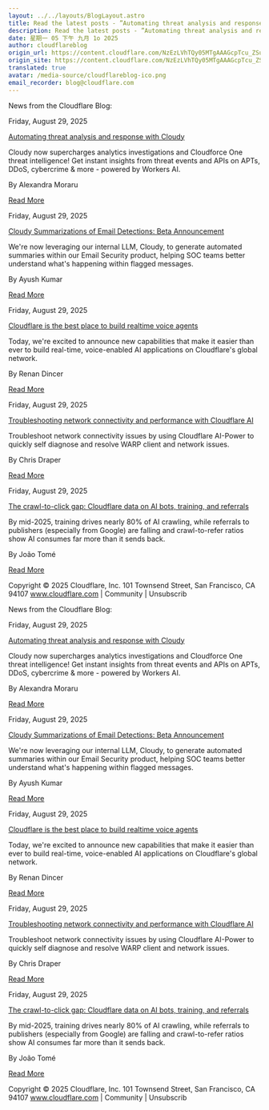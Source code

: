 ```yaml
---
layout: ../../layouts/BlogLayout.astro
title: Read the latest posts - ”Automating threat analysis and response with Cloudy ”
description: Read the latest posts - ”Automating threat analysis and response with Cloudy ”
date: 星期一 05 下午 九月 1o 2025
author: cloudflareblog
origin_url: https://content.cloudflare.com/NzEzLVhTQy05MTgAAAGcpTcu_ZSugaeP_cVWbwMcOaQltBiE2jjI1s06fsZomCIc5_kk_5ehNSsXFj2q8xL6INMplek=
origin_site: https://content.cloudflare.com/NzEzLVhTQy05MTgAAAGcpTcu_ZSugaeP_cVWbwMcOaQltBiE2jjI1s06fsZomCIc5_kk_5ehNSsXFj2q8xL6INMplek=
translated: true
avatar: /media-source/cloudflareblog-ico.png
email_recorder: blog@cloudflare.com
---
```



<Reference client:only="react" title="Read the latest posts - ”Automating threat analysis and response with Cloudy ”" url="https://content.cloudflare.com/NzEzLVhTQy05MTgAAAGcpTcu_ZSugaeP_cVWbwMcOaQltBiE2jjI1s06fsZomCIc5_kk_5ehNSsXFj2q8xL6INMplek=" />

<Detail client:only="react">
	News from the Cloudflare Blog:

Friday, August 29, 2025

[Automating threat analysis and response with Cloudy](https://content.cloudflare.com/NzEzLVhTQy05MTgAAAGcpTcu_ZSugaeP_cVWbwMcOaQltBiE2jjI1s06fsZomCIc5_kk_5ehNSsXFj2q8xL6INMplek=)

Cloudy now supercharges analytics investigations and Cloudforce One threat intelligence! Get instant insights from threat events and APIs on APTs, DDoS, cybercrime & more - powered by Workers AI.

By Alexandra Moraru

[Read More](https://content.cloudflare.com/NzEzLVhTQy05MTgAAAGcpTcu_ZSugaeP_cVWbwMcOaQltBiE2jjI1s06fsZomCIc5_kk_5ehNSsXFj2q8xL6INMplek=)

Friday, August 29, 2025

[Cloudy Summarizations of Email Detections: Beta Announcement](https://content.cloudflare.com/NzEzLVhTQy05MTgAAAGcpTcu_bZoY0Hr6eTPgiiDWZfFpqpnrNGsndT7ErEMCqGJ-EBFXhd5RoSri2cpPf1G6g-kvg0=)

We're now leveraging our internal LLM, Cloudy, to generate automated summaries within our Email Security product, helping SOC teams better understand what's happening within flagged messages.

By Ayush Kumar

[Read More](https://content.cloudflare.com/NzEzLVhTQy05MTgAAAGcpTcu_bZoY0Hr6eTPgiiDWZfFpqpnrNGsndT7ErEMCqGJ-EBFXhd5RoSri2cpPf1G6g-kvg0=)

Friday, August 29, 2025

[Cloudflare is the best place to build realtime voice agents](https://content.cloudflare.com/NzEzLVhTQy05MTgAAAGcpTcu_UJxGgr3xT7LbOgjZojcz4qjVy4XniqSVReyQEZ5kSJfSovSxWUc9x13FlorNV7HyRM=)

Today, we're excited to announce new capabilities that make it easier than ever to build real-time, voice-enabled AI applications on Cloudflare's global network.

By Renan Dincer

[Read More](https://content.cloudflare.com/NzEzLVhTQy05MTgAAAGcpTcu_UJxGgr3xT7LbOgjZojcz4qjVy4XniqSVReyQEZ5kSJfSovSxWUc9x13FlorNV7HyRM=)

Friday, August 29, 2025

[Troubleshooting network connectivity and performance with Cloudflare AI](https://content.cloudflare.com/NzEzLVhTQy05MTgAAAGcpTcu_elrW9YzX9LcW8H-l26k5dzgbZclw4TsGfzJ_gGXVuIK87ff0ZM58IWl9NBWgOnNtBs=)

Troubleshoot network connectivity issues by using Cloudflare AI-Power to quickly self diagnose and resolve WARP client and network issues.

By Chris Draper

[Read More](https://content.cloudflare.com/NzEzLVhTQy05MTgAAAGcpTcu_elrW9YzX9LcW8H-l26k5dzgbZclw4TsGfzJ_gGXVuIK87ff0ZM58IWl9NBWgOnNtBs=)

Friday, August 29, 2025

[The crawl-to-click gap: Cloudflare data on AI bots, training, and referrals](https://content.cloudflare.com/NzEzLVhTQy05MTgAAAGcpTcu_SQ0_H2FL5GO9-DpUnx73UNXjGw45wy_OR8dEgZsjcRvPDYFo_TMfgzSK0dEWT3_5W0=)

By mid-2025, training drives nearly 80% of AI crawling, while referrals to publishers (especially from Google) are falling and crawl-to-refer ratios show AI consumes far more than it sends back.

By João Tomé

[Read More](https://content.cloudflare.com/NzEzLVhTQy05MTgAAAGcpTcu_SQ0_H2FL5GO9-DpUnx73UNXjGw45wy_OR8dEgZsjcRvPDYFo_TMfgzSK0dEWT3_5W0=)

Copyright © 2025 Cloudflare, Inc. 101 Townsend Street, San Francisco, CA 94107 www.cloudflare.com | Community | Unsubscrib
</Detail>

News from the Cloudflare Blog:

Friday, August 29, 2025

[Automating threat analysis and response with Cloudy](https://content.cloudflare.com/NzEzLVhTQy05MTgAAAGcpTcu_ZSugaeP_cVWbwMcOaQltBiE2jjI1s06fsZomCIc5_kk_5ehNSsXFj2q8xL6INMplek=)

Cloudy now supercharges analytics investigations and Cloudforce One threat intelligence! Get instant insights from threat events and APIs on APTs, DDoS, cybercrime & more - powered by Workers AI.

By Alexandra Moraru

[Read More](https://content.cloudflare.com/NzEzLVhTQy05MTgAAAGcpTcu_ZSugaeP_cVWbwMcOaQltBiE2jjI1s06fsZomCIc5_kk_5ehNSsXFj2q8xL6INMplek=)

Friday, August 29, 2025

[Cloudy Summarizations of Email Detections: Beta Announcement](https://content.cloudflare.com/NzEzLVhTQy05MTgAAAGcpTcu_bZoY0Hr6eTPgiiDWZfFpqpnrNGsndT7ErEMCqGJ-EBFXhd5RoSri2cpPf1G6g-kvg0=)

We're now leveraging our internal LLM, Cloudy, to generate automated summaries within our Email Security product, helping SOC teams better understand what's happening within flagged messages.

By Ayush Kumar

[Read More](https://content.cloudflare.com/NzEzLVhTQy05MTgAAAGcpTcu_bZoY0Hr6eTPgiiDWZfFpqpnrNGsndT7ErEMCqGJ-EBFXhd5RoSri2cpPf1G6g-kvg0=)

Friday, August 29, 2025

[Cloudflare is the best place to build realtime voice agents](https://content.cloudflare.com/NzEzLVhTQy05MTgAAAGcpTcu_UJxGgr3xT7LbOgjZojcz4qjVy4XniqSVReyQEZ5kSJfSovSxWUc9x13FlorNV7HyRM=)

Today, we're excited to announce new capabilities that make it easier than ever to build real-time, voice-enabled AI applications on Cloudflare's global network.

By Renan Dincer

[Read More](https://content.cloudflare.com/NzEzLVhTQy05MTgAAAGcpTcu_UJxGgr3xT7LbOgjZojcz4qjVy4XniqSVReyQEZ5kSJfSovSxWUc9x13FlorNV7HyRM=)

Friday, August 29, 2025

[Troubleshooting network connectivity and performance with Cloudflare AI](https://content.cloudflare.com/NzEzLVhTQy05MTgAAAGcpTcu_elrW9YzX9LcW8H-l26k5dzgbZclw4TsGfzJ_gGXVuIK87ff0ZM58IWl9NBWgOnNtBs=)

Troubleshoot network connectivity issues by using Cloudflare AI-Power to quickly self diagnose and resolve WARP client and network issues.

By Chris Draper

[Read More](https://content.cloudflare.com/NzEzLVhTQy05MTgAAAGcpTcu_elrW9YzX9LcW8H-l26k5dzgbZclw4TsGfzJ_gGXVuIK87ff0ZM58IWl9NBWgOnNtBs=)

Friday, August 29, 2025

[The crawl-to-click gap: Cloudflare data on AI bots, training, and referrals](https://content.cloudflare.com/NzEzLVhTQy05MTgAAAGcpTcu_SQ0_H2FL5GO9-DpUnx73UNXjGw45wy_OR8dEgZsjcRvPDYFo_TMfgzSK0dEWT3_5W0=)

By mid-2025, training drives nearly 80% of AI crawling, while referrals to publishers (especially from Google) are falling and crawl-to-refer ratios show AI consumes far more than it sends back.

By João Tomé

[Read More](https://content.cloudflare.com/NzEzLVhTQy05MTgAAAGcpTcu_SQ0_H2FL5GO9-DpUnx73UNXjGw45wy_OR8dEgZsjcRvPDYFo_TMfgzSK0dEWT3_5W0=)

Copyright © 2025 Cloudflare, Inc. 101 Townsend Street, San Francisco, CA 94107 www.cloudflare.com | Community | Unsubscrib


